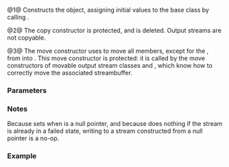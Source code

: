 {{cpp/io/basic_ostream/title|basic_ostream}}
{{cpp/io/basic_ostream/navbar}}
{{dcl begin}}
{{dcl|num=1|1=
explicit basic_ostream( std::basic_streambuf&lt;CharT, Traits&gt;* sb );
}}
{{dcl|num=2|since=c++11|1=
protected:
basic_ostream( const basic_ostream&amp; rhs ) = delete;
}}
{{dcl|num=3|since=c++11|1=
protected:
basic_ostream( basic_ostream&amp;&amp; rhs );
}}
{{dcl end}}

@1@ Constructs the {{tt|basic_ostream}} object, assigning initial values to the base class by calling {{lc|std::basic_ios::init|basic_ios::init(sb)}}.

@2@ The copy constructor is protected, and is deleted. Output streams are not copyable.

@3@ The move constructor uses {{c|basic_ios&lt;CharT, Traits&gt;::move(rhs)}} to move all {{tt|basic_ios}} members, except for the {{tt|rdbuf()}}, from {{c|rhs}} into {{c|*this}}. This move constructor is protected: it is called by the move constructors of movable output stream classes {{lc|std::basic_ofstream}} and {{lc|std::basic_ostringstream}}, which know how to correctly move the associated streambuffer.

===Parameters===
{{par begin}}
{{par|sb|streambuffer to use as output sequence}}
{{par|rhs|basic_ostream to initialize from}}
{{par end}}

===Notes===
Because {{lc|std::basic_ios::init|basic_ios::init(sb)}} sets {{tt|badbit}} when {{c|sb}} is a null pointer, and because {{l2tt|cpp/io/basic_ostream/sentry}} does nothing if the stream is already in a failed state, writing to a stream constructed from a null pointer {{c|sb}} is a no-op.

===Example===
{{example
|code=
#include &lt;iostream&gt;
#include &lt;sstream&gt;
#include &lt;utility&gt;

int main()
{
    // ERROR: copy ctor is deleted
//  std::ostream myout(std::cout);

    // OK: shares buffer with cout
    std::ostream myout(std::cout.rdbuf());

    // ERROR: move constructor is protected
//  std::ostream s2(std::move(std::ostringstream() &lt;&lt; 7.1));

    // OK: move ctor called through the derived class
    std::ostringstream s2(std::ostringstream() &lt;&lt; 7.1);
    myout &lt;&lt; s2.str() &lt;&lt; '\n';

    std::ostream dev_null{nullptr}; // see Notes above
    dev_null &lt;&lt; "no-op";
}
|output=
7.1
}}

{{langlinks|de|es|fr|it|ja|pt|ru|zh}}